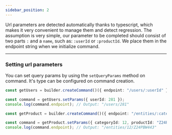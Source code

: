 ```yaml
---
sidebar_position: 2
---
```


Url parameters are detected automatically thanks to typescript, which makes it very convenient to manage them and detect
regression. The assumption is very simple, our parameter to be completed should consist of two parts `:` and a `name`,
such as: `:userId` or `:productId`. We place them in the endpoint string when we initialize command.

---

### Setting url parameters

You can set query params by using the `setQueryParams` method on command. It's type can be configured on command
creation.

```ts
const getUsers = builder.createCommand()({ endpoint: "/users/:userId" });

const command = getUsers.setParams({ userId: 281 });
console.log(command.endpoint); // Output: "/users/281"
```

```ts
const getProduct = builder.createCommand()({ endpoint: "/entities/:categoryId/:productId" });

const command = getProduct.setParams({ categoryId: 12, productId: "Z24PBW443" });
console.log(command.endpoint); // Output: "/entities/12/Z24PBW443"
```
